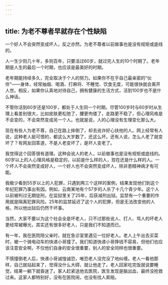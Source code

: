 ```yaml
---
---
---
```

title: 为老不尊者早就存在个性缺陷
---




一个好人不会突然变成坏人，反之亦然。为老不尊者以前做事也是没有规矩或底线的。

人一生少则几十年，多则百年，只要活过60岁，就过完人生的10个时期了。老年期是人生的最后一个时期，也应该是最美好的时期。

老年期能持续多久，完全取决于个人的努力。如果你不在乎自己最亲密的“伙伴”——身体，经常抽烟、喝酒、打麻将、不睡觉、饮食无度，可能很快就会离开人世。相反，如果你认真地对待自己，拥有健康的生活方式，活到100岁也不是什么神话。

不管你活到60岁还是100岁，都处于人生同一个时期。尽管100岁时与60岁时从生理上看差别很大，比如皮肤更松弛了，腰更佝偻了，走路更不稳了，但心理风格是不会变的，不会突然变成另一个人。也就是说，人的心理没有生理变化那么大。

现在有些人为老不尊，自己在路上摔倒了，却去讹诈好心扶他的人。网上经常有人说，这种老人挺可恨的，都这么大岁数了，还这么坏。还有人说，怎么人老了就变坏了？有网友回答道，不是人老变坏了，是坏人变老了。

我觉得这个回答很有道理。这种会讹人的老人，以前做事也是没有规矩或底线的。60岁以上的人心理风格是稳定的，以前是什么样的人，现在还是什么样的人。一个坏人不会突然变成好人，一个好人也不会突然变成坏人，除非患精神病才有可能。

我极少看到55岁以上的人犯罪，只遇到两三个这样的案例，结果发现他们到这个年纪犯罪乃事出有因。例如，云南某地有个57岁的人杀了十几个青少年。这个人以前被判过无期徒刑，在监狱里关了25年，后获减刑出狱。监禁有一个重要的作用就是隔离犯罪风险。25年的监禁延迟了这个人的犯罪，但是无法改变他的人格，所以他出狱后仍然干坏事。

当然，大家不要以为这个社会全是坏老人，只不过那些讹人、打人、骂人的坏老人更经常被曝光，其实还有很多好老人，只是我们不知道而已。

有一年，我在医院陪父亲时，就在急诊室里遇见一位好老人。老人上午出去买菜时，被一个骑电动车的快递小哥撞了。我们知道快递小哥挣钱不容易，但他们也应该注意安全啊，不仅他们自身的安全很重要，别人的安全同样也很重要。

不慎撞倒老人后，快递小哥诚惶诚恐，唯恐老人没完没了地纠缠。老人一看他那样，自己就站起来了，觉得没什么大碍，就让他走了。老人回家吃完饭就说要睡觉，结果一躺下就昏迷了。家人赶紧送他去医院，医生发现是脑出血，最终没抢救过来。这家人都特别好，没有在医院闹，也没有找人索赔。